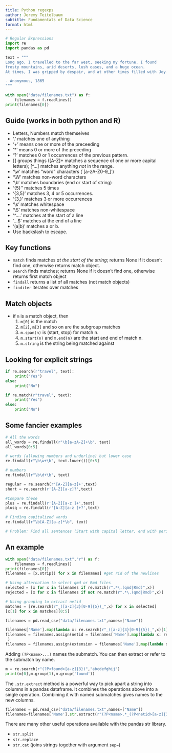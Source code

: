 ```yaml
---
title: Python regexps
author: Jeremy Teitelbaum
subtitle: Fundamentals of Data Science
format: html
---
```


```python
# Regular Expressions
import re
import pandas as pd

```





```python
text = """
Long ago, I travelled to the far west, seeking my fortune. I found
frosty mountains, arid deserts, lush oases, and a huge ocean.
At times, I was gripped by despair, and at other times filled with Joy.

- Anonymous, 1865
"""
```

```python
with open("data/filenames.txt") as f:
    filenames = f.readlines()
print(filenames[0])

```
            


## Guide (works in both python and R)

- Letters, Numbers match themselves
- '.' matches one of anything
- '+' means one or more of the preceeding
- '*' means 0 or more of the preceding
- '?' matches 0 or 1 occurrences of the previous pattern.
- [] groups things ([A-Z]+ matches a sequence of one or more capital letters); [^...] matches anything *not* in the range. 
-  '\\w' matches "word" characters (`[a-zA-Z0-9_]')
- '\\W' matches non-word characters
- '\\b' matches boundaries (end or start of string)
- '{5}'' matches 5 times
- '{3,5}' matches 3, 4 or 5 occurrences. 
- '{3,}' matches 3 or more occurrences
- '\\s' matches whitespace
- '\\S' matches non-whitespace
- '^....' matches at the start of a line
- '...$' matches at the end of a line
- '(a|b)' matches a or b.
- Use backslash to escape. 


## Key functions

- `match` finds matches *at the start of the string*; returns None if it doesn't find one, otherwise returns match object.
- `search` finds matches; returns None if it doesn't find one, otherwise returns first match object
- `findall` returns a list of all matches (not match objects)
- `finditer` iterates over matches

## Match objects

- if `m` is a match object, then 
    1. `m[0]` is the match 
    2. `m[2]`, `m[3]` and so on are the subgroup matches
    3. `m.span(n)` is (start, stop) for match n.
    4. `m.start(n)` and `m.end(n)` are the start and end of match n.
    5. `m.string` is the string being matched against

## Looking for explicit strings
```python
if re.search(r"travel", text):
    print("Yes")
else:
    print("No")

if re.match(r"travel", text):
    print("Yes")
else:
    print("No")
```

## Some fancier examples


```python
# All the words
all_words = re.findall(r"\b[a-zA-Z]+\b", text)
all_words[0:5]
```

```python
# words (allowing numbers and underline) but lower case
re.findall(r"\b\w+\b", text.lower())[0:5]
```

```python
# numbers
re.findall(r"\b\d+\b", text)
```

```python
regular = re.search(r'[A-Z][a-z]+',text)
short = re.search(r'[A-Z][a-z]?',text)
```

```python
#Compare these
plus = re.findall(r'[A-Z][a-z ]+',text)
plusq = re.findall(r'[A-Z][a-z ]+?',text)
```

```python
# Finding capitalized words
re.findall(r"\b[A-Z][a-z]*\b", text)
```

```python
# Problem: Find all sentences (Start with capital letter, end with period. Remember to use `\.`

```

## An example

```python
with open("data/filenames.txt","r") as f:
    filenames = f.readlines()
print(filenames[0])
filenames = [x.strip() for x in filenames] #get rid of the newlines
```


```python
# Using alternation to select qmd or Rmd files
selected = [x for x in filenames if re.match(r".*\.(qmd|Rmd)",x)]
rejected = [x for x in filenames if not re.match(r".*\.(qmd|Rmd)",x)]
```

```python
# Using grouping to extract netid
matches = [re.search(r"_([a-z]{3}[0-9]{5})_",x) for x in selected]
[x[1] for x in matches][0:5]
```


```python
filenames = pd.read_csv("data/filenames.txt",names=["Name"])
```

```python
filenames['Name'].map(lambda x: re.search(r"_([a-z]{3}[0-9]{5})_",x)[1])
filenames = filenames.assign(netid = filenames['Name'].map(lambda x: re.search(r"_([a-z]{3}[0-9]{5})_",x)[1])
 )
filenames = filenames.assign(extension = filenames['Name'].map(lambda x: re.search(r".*\.(qmd|Rmd|pdf)$",x)[1]))
```



Adding `(?P<name>...)` names the submatch.  You can then extract or refer to the submatch by name.

```python
m = re.search(r"(?P<found>[a-z]{3})","abcdefghij")
print(m[0],m.group(1),m.group('found'))
```

The `.str.extract` method is a powerful way to pick apart a string into columns
in a pandas dataframe.  It combines the operations above into a single operation.  Combining it with named submatches gives names to the new columns.

```python
filenames = pd.read_csv("data/filenames.txt",names=["Name"])
filenames=filenames['Name'].str.extract(r"(?P<name>.*_(?P<netid>[a-z]{3}[0-9]{5})_.*\.(?P<extension>qmd|Rmd|pdf))$")
```

There are many other useful operations available with the pandas str library.

- `str.split`
- `str.replace`
- `str.cat` (joins strings together with argument `sep=`)
